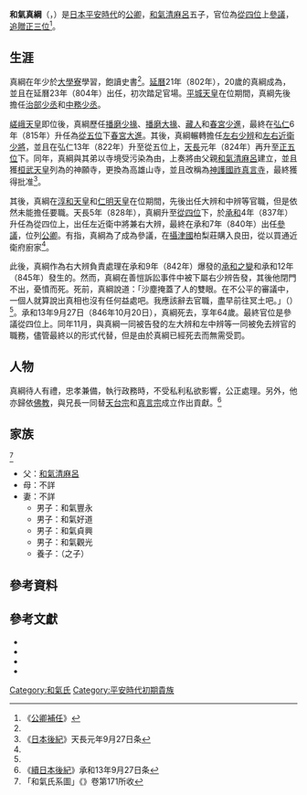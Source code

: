 {{東亞男性歷史人物
|名稱 = 和氣 真綱
|身份 = 
|國家 = 日本
|時代 = [[平安時代|平安時代]]
|主君 = [[桓武天皇|桓武天皇]]→[[平城天皇|平城天皇]]→[[嵯峨天皇|嵯峨天皇]]→[[淳和天皇|淳和天皇]]→[[仁明天皇|仁明天皇]]
|屆數 =
|最高職務 = [[參議|參議]]
|前任 =
|繼任 = 
|圖片名稱 =Wake_no_Matsuna.jpg
|圖片大小 = 250px
|圖片說明 =《{{Link-ja|前賢故實|前賢故実}}》中的和氣真綱
|氏 = {{Link-ja|和氣氏|和気氏}}
|姓 =
|羅馬拼音 = Wake no Matsuna
|假名 = {{lang|ja|わけ の まつな}}
|官職 = {{Link-ja|紀傳道|紀伝道|文章生}}→{{Link-ja|內舍人|内舎人}}→[[治部省|治部少丞]]→[[中務省|中務少丞]]→[[播磨國|播磨少掾]]→[[播磨國|播磨大掾]]→[[藏人_(官職)|藏人]]→[[春宮坊|春宮少進]]→[[春宮坊|春宮大進]]→[[辨官|左少辨]]→[[辨官|右少辨]]→[[近衛府|左近衛少將]]→[[近衛府|右近衛少將]]→[[辨官|中辨]]→[[辨官|大辨]]→[[辨官|大辨]]→左近衛中將兼右大辨→[[參議|參議]]
|位階 = [[從五位|從五位]]下→從五位上→[[正五位|正五位]]下→[[從四位|從四位]]下→從四位上（[[追贈|追贈]][[正三位|正三位]]）
|信仰 =
|出身地 =
|世系 = 
|初名 = 
|乳名 = <!--日本、朝鮮、琉球以外人物用-->
|幼名 = 
|別名 =
|法號 = 
|院號 = 
|其他名號 = 
|出生日期 = [[延曆|延曆]]2年（783年）
|出生地點 =
|逝世日期 = [[承和_(仁明天皇)|承和]]13年9月27日（846年10月20日）
|逝世地點 = 
|廟號 =
|諡號 =
|墓葬 =
|祠廟 =
|父親 = [[和氣清麻呂|和氣清麻呂]]
|嫡母 = 
|母親 = 
|繼父=
|繼母=
|養父=
|養母=
|猶父= <!--日本人用-->
|烏帽子親= 
|正室 = 
|妻 = 
|繼室 =
|側室 =
|正室之父 = 
|正室之嫡母 =
|正室之母 =
|妻之父 = 
|妻之嫡母 =
|妻之母 =
|繼室之父 =
|繼室之嫡母 =
|繼室之母 =
|兄弟 = {{Link-ja|和氣廣世|和気広世}}<br>{{Link-ja|和氣仲世|和気仲世}}<br>和氣達男
|姊妹 = [[藤原葛野麻呂|藤原葛野麻呂]]室
|子 = 和氣豐永<br>和氣好道<br>和氣貞興<br>和氣觀光
|女 = 
|養子 = {{Link-ja|和氣貞臣|和気貞臣}}（{{Link-ja|和氣仲世|和気仲世}}之子）
|養女 =
|猶子 = <!--日本人用-->
|婿養子 = <!--日本人用-->
|烏帽子子 = <!--日本人用-->
|繼子 =
|繼女 =
|其他親屬 = {{Link-ja|藤原氏宗|藤原氏宗}}（外甥）<br>[[和氣廣蟲|和氣廣蟲]]（姑媽）
|出身 = <!---此处指科举出身--->
|功名 = 
|經歷 = 
|著作 =
|注釋 =
}}

'''和氣真綱'''（{{jpn|j=和気真綱|hg=わけ の まつな|rm=Waka no Matsuna}}，{{bd|783年||846年|10月20日|catIdx=Minoō}}）是[[日本|日本]][[平安時代|平安時代]]的[[公卿|公卿]]，{{Link-ja|民部省|民部省|民部卿}}[[和氣清麻呂|和氣清麻呂]]五子，官位為[[從四位|從四位]]上[[參議|參議]]，[[追贈|追贈]][[正三位|正三位]]<ref>《[[公卿補任|公卿補任]]》</ref>。

== 生涯 ==
真綱在年少於[[大學寮|大學寮]]學習，飽讀史書<ref name="a" />。[[延曆|延曆]]21年（802年），20歲的真綱成為{{Link-ja|紀傳道|紀伝道|文章生}}，並且在延曆23年（804年）出任{{Link-ja|內舍人|内舎人}}，初次踏足官場。[[平城天皇|平城天皇]]在位期間，真綱先後擔任[[治部省|治部少丞]]和[[中務省|中務少丞]]。

[[嵯峨天皇|嵯峨天皇]]即位後，真綱歷任[[播磨國|播磨少掾]]、[[播磨國|播磨大掾]]、[[藏人_(官職)|藏人]]和[[春宮坊|春宮少進]]，最終在[[弘仁|弘仁]]6年（815年）升任為[[從五位|從五位]]下[[春宮坊|春宮大進]]。其後，真綱輾轉擔任[[辨官|左右少辨]]和[[近衛府|左右近衛少將]]，並且在弘仁13年（822年）升至從五位上，[[天長_(淳和天皇)|天長]]元年（824年）再升至[[正五位|正五位]]下。同年，真綱與其弟{{Link-ja|和氣仲世|和気仲世}}以寺境受污染為由，上奏將由父親[[和氣清麻呂|和氣清麻呂]]建立，並且獲[[桓武天皇|桓武天皇]]列為{{Link-ja|定額寺|定額寺}}的神願寺，更換為高雄山寺，並且改稱為[[神護寺|神護國祚真言寺]]，最終獲得批准<ref>《[[日本後紀|日本後紀]]》天長元年9月27日条</ref>。

其後，真綱在[[淳和天皇|淳和天皇]]和[[仁明天皇|仁明天皇]]在位期間，先後出任大辨和中辨等官職，但是依然未能擔任要職。天長5年（828年），真綱升至[[從四位|從四位]]下，於[[承和_(仁明天皇)|承和]]4年（837年）升任為從四位上，出任左近衛中將兼右大辨，最終在承和7年（840年）出任[[參議|參議]]，位列[[公卿|公卿]]。有指，真綱為了成為參議，在[[攝津國|攝津國]]柏梨莊購入良田，從以買通近衛府廚家<ref name="a" />。

此後，真綱作為右大辨負責處理在承和9年（842年）爆發的[[承和之變|承和之變]]和承和12年（845年）發生的{{Link-ja|善愷訴訟事件|善がい訴訟事件}}。然而，真綱在善愷訴訟事件中被下屬右少辨{{Link-ja|伴善男|伴善男}}告發，其後他閉門不出，憂憤而死。死前，真綱說道：「沙塵掩蓋了人的雙眼。在不公平的審議中，一個人就算說出真相也沒有任何益處吧。我應該辭去官職，盡早前往冥土吧。」（{{lang|ja|塵の立つ道は人の目を遮ってしまう。不正な裁判の場で、一人で直言しても何の益があるだろうか。官職を辞めるべきだ。早く冥土に向かおう。}}）<ref name="a" />。承和13年9月27日（846年10月20日），真綱死去，享年64歲。最終官位是參議從四位上。同年11月，與真綱一同被告發的左大辨{{Link-ja|正躬王|正躬王}}和左中辨{{Link-ja|伴成益|伴成益}}等一同被免去辨官的職務，儘管最終以{{Link-ja|贖銅|贖銅}}的形式代替，但是由於真綱已經死去而無需受罰。

== 人物 ==
真綱待人有禮，忠孝兼備，執行政務時，不受私利私欲影響，公正處理。另外，他亦歸依[[佛教|佛教]]，與兄長{{Link-ja|和氣廣世|和気広世}}一同替[[天台宗|天台宗]]和[[真言宗|真言宗]]成立作出貢獻。<ref name="a">《[[續日本後紀|續日本後紀]]》承和13年9月27日条</ref>

== 家族 ==
<ref>「和氣氏系圖」《{{Link-ja|群書類從|群書類従|續群書類從}}》卷第171所收</ref>
*父：[[和氣清麻呂|和氣清麻呂]]
*母：不詳
*妻：不詳
**男子：和氣豐永
**男子：和氣好道
**男子：和氣貞興
**男子：和氣觀光
**養子：{{Link-ja|和氣貞臣|和気貞臣}}（{{Link-ja|和氣仲世|和気仲世}}之子）

==參考資料==
{{reflist}}

==參考文獻== 
*{{cite book |editor={{Link-ja|平野邦雄|平野邦雄}} |script-title=ja:日本史大事典 6 |publisher=[[平凡社|平凡社]] |year=1994 |isbn=978-4-582-13106-2}}
*{{cite book |editor={{Link-ja|平野邦雄|平野邦雄}} |script-title=ja:平安時代史事典 |publisher=[[角川書店|角川書店]] |year=1994 |isbn=978-4-040-31700-7}}
*{{cite book |editor=笠井純一 |script-title=ja:日本歴史大事典 3 |publisher=[[小學館|小學館]] |year=2001年 |isbn=978-4-095-23003-0}}
*{{cite book |editor={{Link-ja|森田悌|森田悌}} |script-title=ja:[[續日本後紀|續日本後紀]]（上下巻） |publisher={{Link-ja|講談社學術文庫|講談社学術文庫}} |year=2010  |isbn=978-4062920148}}

{{DEFAULTSORT:Waka no Matsuna}}
[[Category:和氣氏|Category:和氣氏]]
[[Category:平安時代初期貴族|Category:平安時代初期貴族]]
